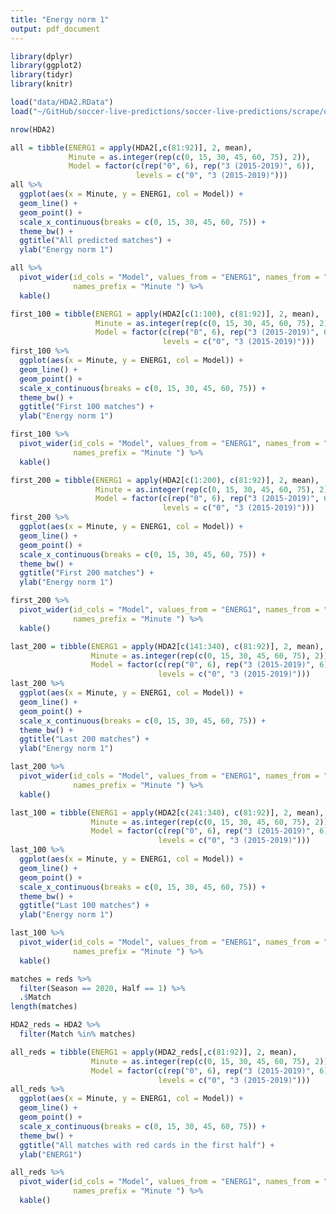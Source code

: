 ```yaml
---
title: "Energy norm 1"
output: pdf_document
---
```


```r
library(dplyr)
library(ggplot2)
library(tidyr)
library(knitr)

load("data/HDA2.RData")
load("~/GitHub/soccer-live-predictions/soccer-live-predictions/scrape/data/reds.RData")

nrow(HDA2)
```

```r
all = tibble(ENERG1 = apply(HDA2[,c(81:92)], 2, mean),
             Minute = as.integer(rep(c(0, 15, 30, 45, 60, 75), 2)),
             Model = factor(c(rep("0", 6), rep("3 (2015-2019)", 6)),
                            levels = c("0", "3 (2015-2019)"))) 
all %>%
  ggplot(aes(x = Minute, y = ENERG1, col = Model)) +
  geom_line() +
  geom_point() +
  scale_x_continuous(breaks = c(0, 15, 30, 45, 60, 75)) +
  theme_bw() +
  ggtitle("All predicted matches") +
  ylab("Energy norm 1")

all %>%
  pivot_wider(id_cols = "Model", values_from = "ENERG1", names_from = "Minute",
              names_prefix = "Minute ") %>%
  kable()
```

\clearpage

```r
first_100 = tibble(ENERG1 = apply(HDA2[c(1:100), c(81:92)], 2, mean),
                   Minute = as.integer(rep(c(0, 15, 30, 45, 60, 75), 2)),
                   Model = factor(c(rep("0", 6), rep("3 (2015-2019)", 6)),
                                  levels = c("0", "3 (2015-2019)"))) 
first_100 %>%
  ggplot(aes(x = Minute, y = ENERG1, col = Model)) +
  geom_line() +
  geom_point() +
  scale_x_continuous(breaks = c(0, 15, 30, 45, 60, 75)) +
  theme_bw() +
  ggtitle("First 100 matches") +
  ylab("Energy norm 1")

first_100 %>%
  pivot_wider(id_cols = "Model", values_from = "ENERG1", names_from = "Minute",
              names_prefix = "Minute ") %>%
  kable()
```

\clearpage

```r
first_200 = tibble(ENERG1 = apply(HDA2[c(1:200), c(81:92)], 2, mean),
                   Minute = as.integer(rep(c(0, 15, 30, 45, 60, 75), 2)),
                   Model = factor(c(rep("0", 6), rep("3 (2015-2019)", 6)),
                                  levels = c("0", "3 (2015-2019)"))) 
first_200 %>%
  ggplot(aes(x = Minute, y = ENERG1, col = Model)) +
  geom_line() +
  geom_point() +
  scale_x_continuous(breaks = c(0, 15, 30, 45, 60, 75)) +
  theme_bw() +
  ggtitle("First 200 matches") +
  ylab("Energy norm 1")

first_200 %>%
  pivot_wider(id_cols = "Model", values_from = "ENERG1", names_from = "Minute",
              names_prefix = "Minute ") %>%
  kable()
```

\clearpage

```r
last_200 = tibble(ENERG1 = apply(HDA2[c(141:340), c(81:92)], 2, mean),
                  Minute = as.integer(rep(c(0, 15, 30, 45, 60, 75), 2)),
                  Model = factor(c(rep("0", 6), rep("3 (2015-2019)", 6)),
                                 levels = c("0", "3 (2015-2019)"))) 
last_200 %>%
  ggplot(aes(x = Minute, y = ENERG1, col = Model)) +
  geom_line() +
  geom_point() +
  scale_x_continuous(breaks = c(0, 15, 30, 45, 60, 75)) +
  theme_bw() +
  ggtitle("Last 200 matches") +
  ylab("Energy norm 1")

last_200 %>%
  pivot_wider(id_cols = "Model", values_from = "ENERG1", names_from = "Minute",
              names_prefix = "Minute ") %>%
  kable()
```

\clearpage

```r
last_100 = tibble(ENERG1 = apply(HDA2[c(241:340), c(81:92)], 2, mean),
                  Minute = as.integer(rep(c(0, 15, 30, 45, 60, 75), 2)),
                  Model = factor(c(rep("0", 6), rep("3 (2015-2019)", 6)),
                                 levels = c("0", "3 (2015-2019)")))  
last_100 %>%
  ggplot(aes(x = Minute, y = ENERG1, col = Model)) +
  geom_line() +
  geom_point() +
  scale_x_continuous(breaks = c(0, 15, 30, 45, 60, 75)) +
  theme_bw() +
  ggtitle("Last 100 matches") +
  ylab("Energy norm 1")

last_100 %>%
  pivot_wider(id_cols = "Model", values_from = "ENERG1", names_from = "Minute",
              names_prefix = "Minute ") %>%
  kable()
```

\clearpage

```r
matches = reds %>%
  filter(Season == 2020, Half == 1) %>%
  .$Match
length(matches)
```

```r
HDA2_reds = HDA2 %>%
  filter(Match %in% matches)

all_reds = tibble(ENERG1 = apply(HDA2_reds[,c(81:92)], 2, mean),
                  Minute = as.integer(rep(c(0, 15, 30, 45, 60, 75), 2)),
                  Model = factor(c(rep("0", 6), rep("3 (2015-2019)", 6)),
                                 levels = c("0", "3 (2015-2019)"))) 
all_reds %>%
  ggplot(aes(x = Minute, y = ENERG1, col = Model)) +
  geom_line() +
  geom_point() +
  scale_x_continuous(breaks = c(0, 15, 30, 45, 60, 75)) +
  theme_bw() +
  ggtitle("All matches with red cards in the first half") +
  ylab("ENERG1")

all_reds %>%
  pivot_wider(id_cols = "Model", values_from = "ENERG1", names_from = "Minute",
              names_prefix = "Minute ") %>%
  kable()
```




